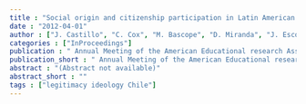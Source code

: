 ```yaml
---
title : "Social origin and citizenship participation in Latin American schools"
date : "2012-04-01"
author : ["J. Castillo", "C. Cox", "M. Bascope", "D. Miranda", "J. Escobar"]
categories : ["InProceedings"]
publication : " Annual Meeting of the American Educational research Association – AERA. Vancouver"
publication_short : " Annual Meeting of the American Educational research Association – AERA. Vancouver"
abstract : "(Abstract not available)"
abstract_short : ""
tags : ["legitimacy ideology Chile"]
---
```

